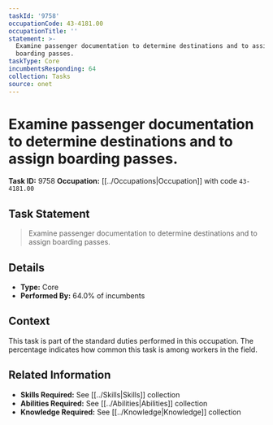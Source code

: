 ```yaml
---
taskId: '9758'
occupationCode: 43-4181.00
occupationTitle: ''
statement: >-
  Examine passenger documentation to determine destinations and to assign
  boarding passes.
taskType: Core
incumbentsResponding: 64
collection: Tasks
source: onet
---
```

# Examine passenger documentation to determine destinations and to assign boarding passes.

**Task ID:** 9758
**Occupation:** [[../Occupations|Occupation]] with code `43-4181.00`

## Task Statement

> Examine passenger documentation to determine destinations and to assign boarding passes.

## Details

- **Type:** Core
- **Performed By:** 64.0% of incumbents

## Context

This task is part of the standard duties performed in this occupation. The percentage indicates how common this task is among workers in the field.

## Related Information

- **Skills Required:** See [[../Skills|Skills]] collection
- **Abilities Required:** See [[../Abilities|Abilities]] collection
- **Knowledge Required:** See [[../Knowledge|Knowledge]] collection
